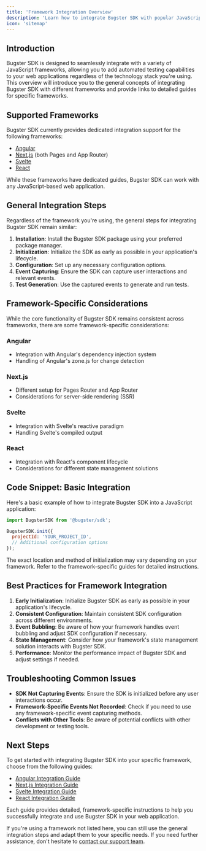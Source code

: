 ```yaml
---
title: 'Framework Integration Overview'
description: 'Learn how to integrate Bugster SDK with popular JavaScript frameworks'
icon: 'sitemap'
---
```


## Introduction

Bugster SDK is designed to seamlessly integrate with a variety of JavaScript frameworks, allowing you to add automated testing capabilities to your web applications regardless of the technology stack you're using. This overview will introduce you to the general concepts of integrating Bugster SDK with different frameworks and provide links to detailed guides for specific frameworks.

## Supported Frameworks

Bugster SDK currently provides dedicated integration support for the following frameworks:

- [Angular](/framework-guides/angular)
- [Next.js](/framework-guides/nextjs) (both Pages and App Router)
- [Svelte](/framework-guides/svelte)
- [React](/framework-guides/react)

While these frameworks have dedicated guides, Bugster SDK can work with any JavaScript-based web application.

## General Integration Steps

Regardless of the framework you're using, the general steps for integrating Bugster SDK remain similar:

1. **Installation**: Install the Bugster SDK package using your preferred package manager.
2. **Initialization**: Initialize the SDK as early as possible in your application's lifecycle.
3. **Configuration**: Set up any necessary configuration options.
4. **Event Capturing**: Ensure the SDK can capture user interactions and relevant events.
5. **Test Generation**: Use the captured events to generate and run tests.

## Framework-Specific Considerations

While the core functionality of Bugster SDK remains consistent across frameworks, there are some framework-specific considerations:

### Angular
- Integration with Angular's dependency injection system
- Handling of Angular's zone.js for change detection

### Next.js
- Different setup for Pages Router and App Router
- Considerations for server-side rendering (SSR)

### Svelte
- Integration with Svelte's reactive paradigm
- Handling Svelte's compiled output

### React
- Integration with React's component lifecycle
- Considerations for different state management solutions

## Code Snippet: Basic Integration

Here's a basic example of how to integrate Bugster SDK into a JavaScript application:

```javascript
import BugsterSDK from '@bugster/sdk';

BugsterSDK.init({
  projectId: 'YOUR_PROJECT_ID',
  // Additional configuration options
});
```

<Note>
The exact location and method of initialization may vary depending on your framework. Refer to the framework-specific guides for detailed instructions.
</Note>

## Best Practices for Framework Integration

1. **Early Initialization**: Initialize Bugster SDK as early as possible in your application's lifecycle.
2. **Consistent Configuration**: Maintain consistent SDK configuration across different environments.
3. **Event Bubbling**: Be aware of how your framework handles event bubbling and adjust SDK configuration if necessary.
4. **State Management**: Consider how your framework's state management solution interacts with Bugster SDK.
5. **Performance**: Monitor the performance impact of Bugster SDK and adjust settings if needed.

## Troubleshooting Common Issues

- **SDK Not Capturing Events**: Ensure the SDK is initialized before any user interactions occur.
- **Framework-Specific Events Not Recorded**: Check if you need to use any framework-specific event capturing methods.
- **Conflicts with Other Tools**: Be aware of potential conflicts with other development or testing tools.

## Next Steps

To get started with integrating Bugster SDK into your specific framework, choose from the following guides:

- [Angular Integration Guide](/framework-guides/angular)
- [Next.js Integration Guide](/framework-guides/nextjs)
- [Svelte Integration Guide](/framework-guides/svelte)
- [React Integration Guide](/framework-guides/react)

Each guide provides detailed, framework-specific instructions to help you successfully integrate and use Bugster SDK in your web application.

If you're using a framework not listed here, you can still use the general integration steps and adapt them to your specific needs. If you need further assistance, don't hesitate to [contact our support team](https://bugster.io/support).

